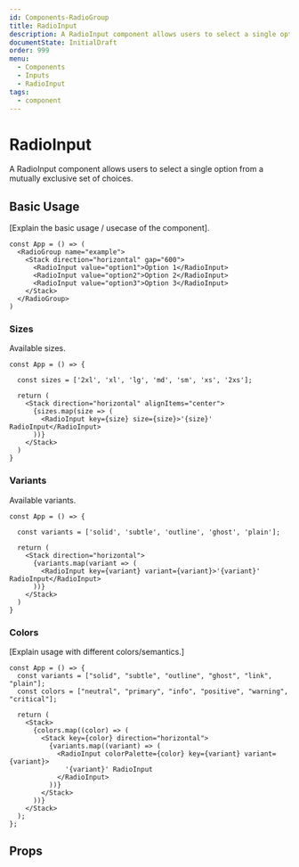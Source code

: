 ```yaml
---
id: Components-RadioGroup
title: RadioInput
description: A RadioInput component allows users to select a single option from a mutually exclusive set of choices.
documentState: InitialDraft
order: 999
menu:
  - Components
  - Inputs
  - RadioInput
tags:
  - component
---
```


# RadioInput

A RadioInput component allows users to select a single option from a mutually exclusive set of choices.

## Basic Usage

[Explain the basic usage / usecase of the component].

```jsx-live
const App = () => (
  <RadioGroup name="example">
    <Stack direction="horizontal" gap="600">
      <RadioInput value="option1">Option 1</RadioInput>
      <RadioInput value="option2">Option 2</RadioInput>
      <RadioInput value="option3">Option 3</RadioInput>
    </Stack>
  </RadioGroup>
)
```


### Sizes

Available sizes.

```jsx-live
const App = () => {

  const sizes = ['2xl', 'xl', 'lg', 'md', 'sm', 'xs', '2xs'];

  return (
    <Stack direction="horizontal" alignItems="center">
      {sizes.map(size => (
        <RadioInput key={size} size={size}>'{size}' RadioInput</RadioInput>
      ))}
    </Stack>
  )
}
```

### Variants

Available variants.

```jsx-live
const App = () => {

  const variants = ['solid', 'subtle', 'outline', 'ghost', 'plain'];

  return (
    <Stack direction="horizontal">
      {variants.map(variant => (
        <RadioInput key={variant} variant={variant}>'{variant}' RadioInput</RadioInput>
      ))}
    </Stack>
  )
}
```

### Colors

[Explain usage with different colors/semantics.]

```jsx-live
const App = () => {
  const variants = ["solid", "subtle", "outline", "ghost", "link", "plain"];
  const colors = ["neutral", "primary", "info", "positive", "warning", "critical"];

  return (
    <Stack>
      {colors.map((color) => (
        <Stack key={color} direction="horizontal">
          {variants.map((variant) => (
            <RadioInput colorPalette={color} key={variant} variant={variant}>
              '{variant}' RadioInput
            </RadioInput>
          ))}
        </Stack>
      ))}
    </Stack>
  );
};
```

## Props

<PropsTable id="RadioInput" />
